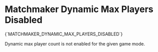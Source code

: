 # Matchmaker Dynamic Max Players Disabled

<Summary>{`MATCHMAKER_DYNAMIC_MAX_PLAYERS_DISABLED`}</Summary>

Dynamic max player count is not enabled for the given game mode.
